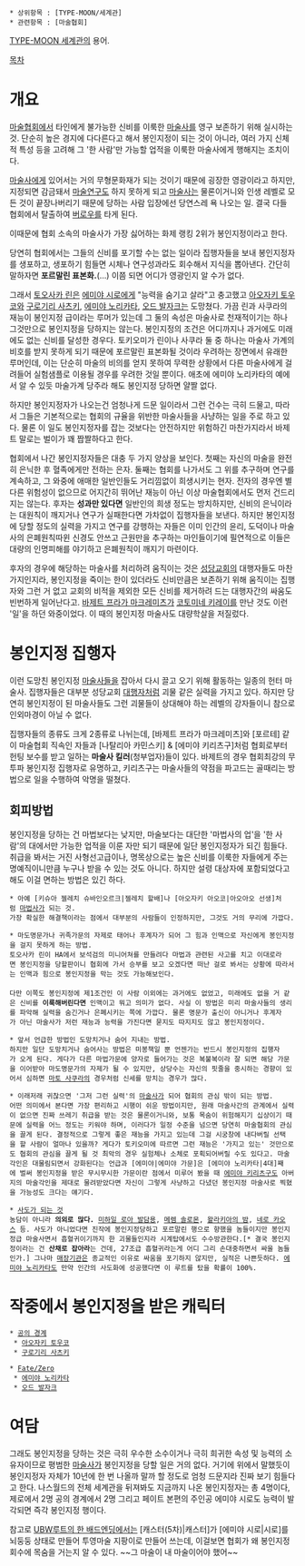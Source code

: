  * 상위항목 : [TYPE-MOON/세계관]
 * 관련항목 : [마술협회]

[[TYPE-MOON/세계관|TYPE-MOON 세계관]]의 용어.

[[목차]]

= 개요 =
[[마술협회]]에서 타인에게 불가능한 신비를 이룩한 [[마술사]]를 영구 보존하기 위해 실시하는 것. 단순히 높은 경지에 다다른다고 해서 봉인지정이 되는 것이 아니라, 여러 가지 신체적 특성 등을 고려해 그 '한 사람'만 가능할 업적을 이룩한 마술사에게 행해지는 조치이다.

[[마술사]]에게 있어서는 거의 무형문화재가 되는 것이기 때문에 굉장한 영광이라고 하지만, 지정되면 감금돼서 [[마술]]연구도 하지 못하게 되고 [[마술사]]는 물론이거니와 인생 레벨로 모든 것이 끝장나버리기 때문에 당하는 사람 입장에선 당연스레 욕 나오는 일. 결국 다들 협회에서 탈출하여 [[버로우]]를 타게 된다.

이때문에 협회 소속의 마술사가 가장 싫어하는 화제 랭킹 2위가 봉인지정이라고 한다.

당연히 협회에서는 그들의 신비를 포기할 수는 없는 일이라 집행자들을 보내 봉인지정자를 생포하고, 생포하기 힘들면 시체나 연구성과라도 회수해서 지식을 뽑아낸다. 간단히 말하자면 '''포르말린 표본화.'''(…) 이쯤 되면 어디가 영광인지 알 수가 없다.

그래서 [[토오사카 린]]은 [[에미야 시로]]에게 "능력을 숨기고 살라"고 충고했고 [[아오자키 토우코]]와 [[구로기리 사츠키]], [[에미야 노리카타]], [[오드 발자크]]는 도망쳤다. 가끔 린과 사쿠라의 재능이 봉인지정 급이라는 루머가 있는데 그 둘의 속성은 마술사로 천재적이기는 하나 그것만으로 봉인지정을 당하지는 않는다. 봉인지정의 조건은 어디까지나 과거에도 미래에도 없는 신비를 달성한 경우다. 토키오미가 린이나 사쿠라 둘 중 하나는 마술사 가계의 비호를 받지 못하게 되기 때문에 포르말린 표본화될 것이라 우려하는 장면에서 유래한 루머인데, 이는 단순히 마술의 비의를 얻지 못하여 무력한 상황에서 다른 마술사에게 걸려들어 실험샘플로 이용될 경우를 우려한 것일 뿐이다. 애초에 에미야 노리카타의 예에서 알 수 있듯 마술가계 당주라 해도 봉인지정 당하면 얄짤 없다.

하지만 봉인지정자가 나오는건 엄청나게 드문 일이라서 그런 건수는 극히 드물고, 따라서 그들은 기본적으로는 협회의 규율을 위반한 마술사들을 사냥하는 일을 주로 하고 있다. 물론 이 일도 봉인지정자를 잡는 것보다는 안전하지만 위험하긴 마찬가지라서 바제트 말로는 벌이가 꽤 짭짤하다고 한다.

협회에서 나간 봉인지정자들은 대충 두 가지 양상을 보인다. 첫째는 자신의 마술을 완전히 은닉한 후 혈족에게만 전하는 은자. 둘째는 협회를 나가서도 그 위를 추구하며 연구를 계속하고, 그 와중에 애매한 일반인들도 거리낌없이 희생시키는 현자. 전자의 경우엔 별다른 위험성이 없으므로 어지간히 뛰어난 재능이 아닌 이상 마술협회에서도 먼저 건드리지는 않는다. 후자는 '''성과만 있다면''' 일반인의 희생 정도는 방치하지만, 신비의 은닉이라는 대원칙이 깨지거나 연구가 실패한다면 가차없이 집행자들을 보낸다. 하지만 봉인지정에 당할 정도의 실력을 가지고 연구를 강행하는 자들은 이미 인간의 윤리, 도덕이나 마술사의 은폐원칙따윈 신경도 안쓰고 근원만을 추구하는 마인들이기에 필연적으로 이들은 대량의 인명피해를 야기하고 은폐원칙이 깨지기 마련이다. 

후자의 경우에 해당하는 마술사를 처리하려 움직이는 것은 [[성당교회]]의 대행자들도 마찬가지인지라, 봉인지정을 죽이는 한이 있더라도 신비만큼은 보존하기 위해 움직이는 집행자와 그런 거 없고 교회의 비적을 제외한 모든 신비를 제거하려 드는 대행자간의 싸움도 빈번하게 일어난다고. [[바제트 프라가 마크레미츠]]가 [[코토미네 키레이]]를 만난 것도 이런 '일'을 하던 와중이었다. 이 때의 봉인지정 마술사도 대량학살을 저질렀다.

= 봉인지정 집행자 =
이런 도망친 봉인지정 [[마술사]]들을 잡아서 다시 끌고 오기 위해 활동하는 일종의 헌터 마술사. 집행자들은 대부분 성당교회 [[대행자]]처럼 괴물 같은 실력을 가지고 있다. 하지만 당연히 봉인지정이 된 마술사들도 그런 괴물들이 상대해야 하는 레벨의 강자들이니 참으로 인외마경이 아닐 수 없다.

집행자들의 종류도 크게 2종류로 나뉘는데, [바제트 프라가 마크레미츠]와 [포르테] 같이 마술협회 직속인 자들과 [나탈리아 카민스키] & [에미야 키리츠구]처럼 협회로부터 헌팅 보수를 받고 일하는 '''마술사 킬러'''(청부업자)들이 있다. 바제트의 경우 협회최강의 무투파 봉인지정 집행자로 유명하고, 키리츠구는 마술사들의 약점을 파고드는 골때리는 방법으로 일을 수행하여 악명을 떨쳤다.

== 회피방법 ==
봉인지정을 당하는 건 마법보다는 낮지만, 마술보다는 대단한 '마법사의 업'을 '한 사람'의 대에서만 가능한 업적을 이룬 자만 되기 때문에 일단 봉인지정자가 되긴 힘들다. 취급을 봐서는 거진 사형선고급이나, 명목상으로는 높은 신비를 이룩한 자들에게 주는 명예직이니만큼 누구나 받을 수 있는 것도 아니다. 하지만 설령 대상자에 포함되었다고 해도 이걸 면하는 방법은 있긴 하다.

 * 아예 [키슈아 젤레치 슈바인오르크|젤레치 할배]나 [아오자키 아오코|아오아오 선생]처럼 [[마법사]]가 되는 것.
 가장 확실한 해결책이라는 점에서 대부분의 사람들이 인정하지만, 그것도 거의 무리에 가깝다.

 * 마도명문가나 귀족가문의 자제로 태어나 후계자가 되어 그 힘과 인맥으로 자신에게 봉인지정을 걸지 못하게 하는 방법.
 토오사카 린이 HA에서 보석검의 미니어쳐를 만들려다 마법과 관련된 사고를 치고 이대로라면 봉인지정을 당할판이니 협회에 가서 승부를 보고 오겠다면 떠난 걸로 봐서는 상황에 따라서는 인맥과 힘으로 봉인지정을 막는 것도 가능해보인다. 
 
 다만 이쪽도 봉인지정에 제1조건인 이 사람 이외에는 과거에도 없었고, 미래에도 없을 거 같은 신비를 '''이룩해버린다면''' 인맥이고 뭐고 의미가 없다. 사실 이 방법은 미리 마술사들의 생리를 파악해 실력을 숨긴거나 은폐시키는 쪽에 가깝다. 물론 명문가 출신이 아니거나 후계자가 아닌 마술사가 저런 재능과 능력을 가진다면 묻지도 따지지도 않고 봉인지정이다.

 * 앞서 언급한 방법인 도망치거나 숨어 지내는 방법.
 하지만 일단 도망치거나 숨어사는 방법은 미봉책일 뿐 언젠가는 반드시 봉인지정의 집행자가 오게 된다. 게다가 다른 마법가문에 양자로 들어가는 것은 복불복이라 잘 되면 해당 가문을 이어받아 마도명문가의 자제가 될 수 있지만, 상당수는 자신의 핏줄을 중시하는 경향이 있어서 심하면 [[마토 사쿠라]]의 경우처럼 신세를 망치는 경우가 많다.

 * 이래저래 귀찮으면 '그저 그런 실력'의 [[마술사]]가 되어 협회의 관심 밖이 되는 방법.
 어떤 의미에서 본다면 가장 편리하고 시행이 쉬운 방법이지만, 원래 마술사간의 관계에서 실력이 없으면 진짜 쓰레기 취급을 받는 것은 물론이거니와, 보통 목숨이 위험해지기 십상이기 때문에 실력을 어느 정도는 키워야 하며, 이러다가 일정 수준을 넘으면 당연히 마술협회의 관심을 끌게 된다. 결정적으로 그렇게 좋은 재능을 가지고 있는데 그걸 시궁창에 내다버릴 선택을 할 사람이 얼마나 있을까? 게다가 토키오미에 따르면 그런 재능은 '가지고 있는' 것만으로도 협회의 관심을 끌게 될 것 최악의 경우 실험체나 소체로 포획되어버릴 수도 있다고. 마술각인은 대물림되면서 강화된다는 언급과 [에미야|에미야 가문]은 [에미야 노리카타|4대]째에 벌써 봉인지정을 받은 무시무시한 가문이란 점에서 미루어 봤을 때 [[에미야 키리츠구]]도 아버지의 마술각인을 제대로 물려받았다면 자신이 그렇게 사냥하고 다녔던 봉인지정 마술사로 찍혔을 가능성도 크다는 얘기다.

 * [[사도 27조|사도가 되는 것]]
 농담이 아니라 '''의외로 많다.''' [[미하일 로아 발담용]], [[메렘 솔로몬]], [[왈라키아의 밤]], [[네로 카오스]] 등. 사도가 아니었다면 진작에 봉인지정당하고 포르말린 행으로 향했을 놈들이지만 봉인지정급 마술사면서 흡혈귀이기까지 한 괴물들인지라 시계탑에서도 수수방관한다.[* 결국 봉인지정이라는 건 '''산채로 잡아라'''는 건데, 27조급 흡혈귀라는게 어디 그리 손대중하면서 싸울 놈들인가.] 그나마 [[매장기관]]은 종교적인 이유로 싸움을 포기하지 않지만, 실적은 나쁜듯하다. [[에미야 노리카타]]도 만약 인간의 사도화에 성공했다면 이 루트를 탔을 확률이 100%.
= 작중에서 봉인지정을 받은 캐릭터 =

 * [[공의 경계]]
  * [[아오자키 토우코]]
  * [[구로기리 사츠키]]

 * [[Fate/Zero]]
  * [[에미야 노리카타]]
  * [[오드 발자크]]

= 여담 =
그래도 봉인지정을 당하는 것은 극히 우수한 소수이거나 극히 희귀한 속성 및 능력의 소유자이므로 평범한 [[마술사]]가 봉인지정을 당할 일은 거의 없다. 거기에 위에서 말했듯이 봉인지정자 자체가 10년에 한 번 나올까 말까 할 정도로 엄청 드문지라 진짜 보기 힘들다고 한다. 나스월드의 전체 세계관을 뒤져봐도 지금까지 나온 봉인지정자는 총 4명이다, 제로에서 2명 공의 경계에서 2명 그리고 페이트 본편의 주인공 에미야 시로도 능력이 발각되면 즉각 봉인지정 행이다.

참고로 [[Fate/stay night/배드엔딩|UBW루트의 한 배드엔딩]]에서는 [캐스터(5차)|캐스터]가 [에미야 시로|시로]를 뇌둥둥 상태로 만들어 투영마술 지팡이로 만들어 쓰는데, 이걸보면 협회가 왜 봉인지정 회수에 목숨을 거는지 알 수 있다. ~~그 마술이 내 마술이어야 했어~~

